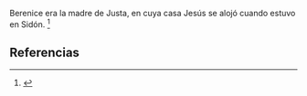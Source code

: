 Berenice era la madre de Justa, en cuya casa Jesús se alojó cuando estuvo en Sidón. <ref>{{lib|LU|156|2|2}}</ref> 

== Referencias ==
<references />
